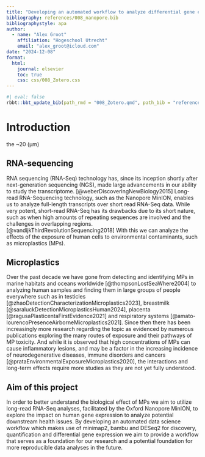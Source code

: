 ```yaml
---
title: "Developing an automated workflow to analyze differential gene expression in cells through long-read Nanopore RNA sequencing"
bibliography: references/008_nanopore.bib
bibliographystyle: apa
author:
  - name: "Alex Groot"
    affiliation: "Hogeschool Utrecht"
    email: "alex_groot@icloud.com"
date: "2024-12-08"
format:
  html:
    journal: elsevier
    toc: true
    css: css/008_Zotero.css
---
```

```r
#| eval: false
rbbt::bbt_update_bib(path_rmd = "008_Zotero.qmd", path_bib = "references/008_nanopore.bib")
```


# Introduction
the ~20 (μm) 

## RNA-sequencing
RNA sequencing (RNA-Seq) technology has, since its inception shortly after next-generation sequencing (NGS), made large advancements in our ability to study the transcriptome. [@weberDiscoveringNewBiology2015] Long-read RNA-Sequencing technology, such as the Nanopore MinION, enables us to analyze full-length transcripts over short read RNA-Seq data. While very potent, short-read RNA-Seq has its drawbacks due to its short nature, such as when high amounts of repeating sequences are involved and the challenges in overlapping regions.   [@vandijkThirdRevolutionSequencing2018] 
With this we can analyze the effects of the exposure of human cells to environmental contaminants, such as microplastics (MPs).

## Microplastics
Over the past decade we have gone from detecting and identifying MPs in marine habitats and oceans worldwide  [@thompsonLostSeaWhere2004] to analyzing human samples and finding them in large groups of people everywhere such as in testicles [@zhaoDetectionCharacterizationMicroplastics2023], breastmilk [@saraluckDetectionMicroplasticsHuman2024], placenta [@ragusaPlasticentaFirstEvidence2021] and respiratory systems [@amato-lourencoPresenceAirborneMicroplastics2021]. Since then there has been increasingly more research regarding the topic as evidenced by numerous publications exploring the many routes of exposure and their pathways of MP toxicity. And while it is observed that high concentrations of MPs can cause inflammatory lesions, and may be a factor in the increasing incidence of neurodegenerative diseases, immune disorders and cancers    [@prataEnvironmentalExposureMicroplastics2020], the interactions and long-term effects require more studies as they are not yet fully understood.

## Aim of this project
In order to better understand the biological effect of MPs we aim to utilize long-read RNA-Seq analyses, facilitated by the Oxford Nanopore MinION, to explore the impact on human gene expression to analyze potential downstream health issues. By developing an automated data science workflow which makes use of minimap2, bambu and DESeq2 for discovery, quantification and differential gene expression we aim to provide a workflow that serves as a foundation for our research and a potential foundation for more reproducible data analyses in the future.
